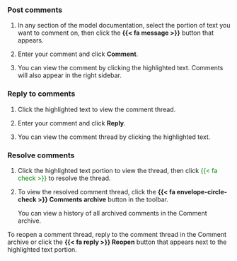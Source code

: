 ### Post comments

1. In any section of the model documentation, select the portion of text you want to comment on, then click the **{{< fa message >}}** button that appears.

2. Enter your comment and click **Comment**.

3. You can view the comment by clicking the highlighted text. Comments will also appear in the right sidebar.

### Reply to comments

1. Click the highlighted text to view the comment thread.

2. Enter your comment and click **Reply**.

3. You can view the comment thread by clicking the highlighted text.

### Resolve comments

1. Click the highlighted text portion to view the thread, then click <span style="color: green">{{< fa check >}}</span> to resolve the thread.

2. To view the resolved comment thread, click the **{{< fa envelope-circle-check >}} Comments archive** button in the toolbar. 

    You can view a history of all archived comments in the Comment archive.

To reopen a comment thread, reply to the comment thread in the Comment archive or click the **{{< fa reply >}} Reopen** button that appears next to the highlighted text portion.



